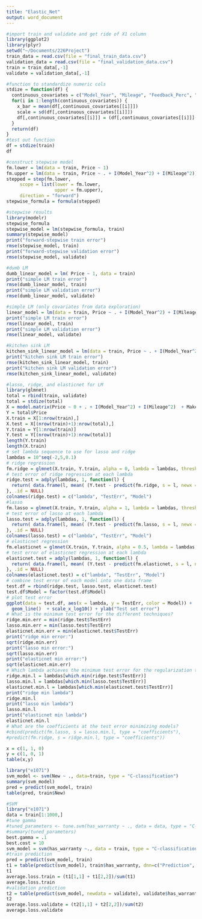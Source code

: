 ```yaml
---
title: "Elastic_Net"
output: word_document
---
```


```r
#import train and validate and get ride of X1 column
library(ggplot2)
library(plyr)
setwd("~/Documents/226Project")
train_data = read.csv(file = "final_train_data.csv")
validation_data = read.csv(file = "final_validation_data.csv")
train = train_data[,-1]
validate = validation_data[,-1]
```

```r
#function to standardize numeric cols
stdize = function(df) {
  continuous_covariates = c("Model_Year", "Mileage", "Feedback_Perc", "N_Reviews", "review_polarity", "review_positivity")
  for(i in 1:length(continuous_covariates)) {
    x_bar = mean(df[,continuous_covariates[[i]]])
    scale = sd(df[,continuous_covariates[[i]]])
    df[,continuous_covariates[[i]]] = (df[,continuous_covariates[[i]]]-x_bar)/scale
  }
  return(df)
}
#test out function
df = stdize(train)
df
```

```r
#construct stepwise model
fm.lower = lm(data = train, Price ~ 1)
fm.upper = lm(data = train, Price ~ . + I(Model_Year^2) + I(Mileage^2))
stepped = step(fm.lower,
     scope = list(lower = fm.lower,
                  upper = fm.upper),
     direction = "forward")
stepwise_formula = formula(stepped)
```

```r
#stepwise results
library(modelr)
stepwise_formula
stepwise_model = lm(stepwise_formula, train)
summary(stepwise_model)
print("forward-stepwise train error")
rmse(stepwise_model, train)
print("forward-stepwise validation error")
rmse(stepwise_model, validate)
```

```r
#dumb LM
dumb_linear_model = lm( Price ~ 1, data = train)
print("simple LM train error")
rmse(dumb_linear_model, train)
print("simple LM validation error")
rmse(dumb_linear_model, validate)
```


```r
#simple LM (only covariates from data exploration)
linear_model = lm(data = train, Price ~ . + I(Model_Year^2) + I(Mileage^2))
print("simple LM train error")
rmse(linear_model, train)
print("simple LM validation error")
rmse(linear_model, validate)
```

```r
#kitchen sink LM
kitchen_sink_linear_model = lm(data = train, Price ~ . + I(Model_Year^2) + I(Mileage^2))
print("kitchen sink LM train error")
rmse(kitchen_sink_linear_model, train)
print("kitchen sink LM validation error")
rmse(kitchen_sink_linear_model, validate)
```


```r
#lasso, ridge, and elasticnet for LM
library(glmnet)
total = rbind(train, validate)
total = stdize(total)
X = model.matrix(Price ~ 0 + . + I(Model_Year^2) + I(Mileage^2)  + Make:Model_Year, total)
Y = total$Price
X.train = X[1:nrow(train),]
X.test = X[(nrow(train)+1):nrow(total),]
Y.train = Y[1:nrow(train)]
Y.test = Y[(nrow(train)+1):nrow(total)]
length(Y.train)
length(X.train)
# set lambda sequence to use for lasso and ridge
lambdas = 10^seq(-2,5,0.1)
# ridge regression
fm.ridge = glmnet(X.train, Y.train, alpha = 0, lambda = lambdas, thresh = 1e-12)
# test error of ridge regression at each lambda
ridge.test = adply(lambdas, 1, function(l) {
  return( data.frame(l, mean( (Y.test - predict(fm.ridge, s = l, newx = X.test))^2 ), "Ridge" ))
}, .id = NULL)
colnames(ridge.test) = c("lambda", "TestErr", "Model")
#lasso
fm.lasso = glmnet(X.train, Y.train, alpha = 1, lambda = lambdas, thresh = 1e-12)
# test error of lasso at each lambda
lasso.test = adply(lambdas, 1, function(l) {
  return( data.frame(l, mean( (Y.test - predict(fm.lasso, s = l, newx = X.test))^2 ), "Lasso" ))
}, .id = NULL)
colnames(lasso.test) = c("lambda", "TestErr", "Model")
# elasticnet regression
fm.elasticnet = glmnet(X.train, Y.train, alpha = 0.5, lambda = lambdas, thresh = 1e-12)
# test error of elasticnet regression at each lambda
elasticnet.test = adply(lambdas, 1, function(l) {
  return( data.frame(l, mean( (Y.test - predict(fm.elasticnet, s = l, newx = X.test))^2 ), "ElasticNet" ))
}, .id = NULL)
colnames(elasticnet.test) = c("lambda", "TestErr", "Model")
# combine test error of each model into one data frame
test.df = rbind(ridge.test, lasso.test, elasticnet.test)
test.df$Model = factor(test.df$Model)
# plot test error
ggplot(data = test.df, aes(x = lambda, y = TestErr, color = Model)) + 
  geom_line()  + scale_x_log10() + ylab("Test set error")
# What is the minimum test error for the different techniques?
ridge.min.err = min(ridge.test$TestErr)
lasso.min.err = min(lasso.test$TestErr)
elasticnet.min.err = min(elasticnet.test$TestErr)
print("ridge min error:")
sqrt(ridge.min.err)
print("lasso min error:")
sqrt(lasso.min.err)
print("elasticnet min error:")
sqrt(elasticnet.min.err)
# Which lambda achieves the minimum test error for the regularization techniques?
ridge.min.l = lambdas[which.min(ridge.test$TestErr)]
lasso.min.l = lambdas[which.min(lasso.test$TestErr)]
elasticnet.min.l = lambdas[which.min(elasticnet.test$TestErr)]
print("ridge min lambda")
ridge.min.l
print("lasso min lambda")
lasso.min.l
print("elasticnet min lambda")
elasticnet.min.l
# What are the coefficients at the test error minimizing models?
#cbind(predict(fm.lasso, s = lasso.min.l, type = "coefficients"), 
#predict(fm.ridge, s = ridge.min.l, type = "coefficients"))
```
```r
x = c(1, 1, 0)
y = c(1, 0, 1)
table(x,y)
```

```r
library("e1071")
svm_model <- svm(New ~ ., data=train, type = "C-classification")
summary(svm_model)
pred = predict(svm_model, train)
table(pred, train$New)
```

```r
#SVM
library("e1071")
data = train[1:1000,]
#tune gamma
#tuned_parameters <- tune.svm(has_warranty ~ ., data = data, type = "C-classification", gamma = 10^(-5:-1), cost = 10^(-3:1))
#summary(tuned_parameters)
best.gamma = .1
best.cost = 10
svm_model = svm(has_warranty ~., data = train, type = "C-classification", kernel = "radial", gamma = best.gamma, cost = best.cost)
#train prediction
pred = predict(svm_model, train)
t1 = table(predict(svm_model), train$has_warranty, dnn=c("Prediction", "Actual"))
t1
average.loss.train = (t1[1,1] + t1[2,2])/sum(t1)
average.loss.train
#validation prediction
t2 = table(predict(svm_model, newdata = validate), validate$has_warranty, dnn=c("Prediction", "Actual"))  
t2
average.loss.validate = (t2[1,1] + t2[2,2])/sum(t2)
average.loss.validate
```
